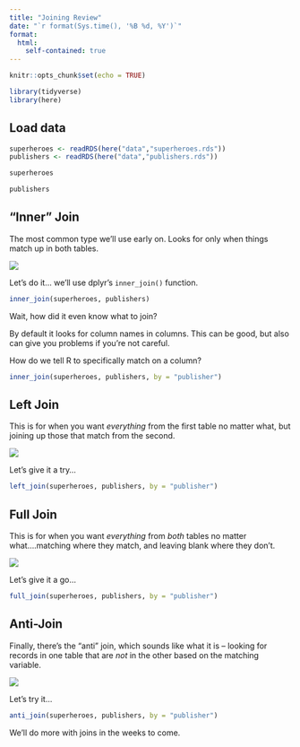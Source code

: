 ```yaml
---
title: "Joining Review"
date: "`r format(Sys.time(), '%B %d, %Y')`"
format:
  html:
    self-contained: true
---
```



```r
knitr::opts_chunk$set(echo = TRUE)

library(tidyverse)
library(here)

```

## Load data

```r

superheroes <- readRDS(here("data","superheroes.rds"))
publishers <- readRDS(here("data","publishers.rds"))


```

```r

superheroes

publishers

```

## "Inner" Join

The most common type we'll use early on. Looks for only when things match up in both tables.

![](images/innerjoin.png)

Let's do it... we'll use dplyr's `inner_join()` function.

```r

inner_join(superheroes, publishers)


```

Wait, how did it even know what to join?

By default it looks for column names in columns. This can be good, but also can give you problems if you're not careful.

How do we tell R to specifically match on a column?

```r

inner_join(superheroes, publishers, by = "publisher")


```

## Left Join

This is for when you want *everything* from the first table no matter what, but joining up those that match from the second.

![](images/leftjoin.png)

Let's give it a try...

```r

left_join(superheroes, publishers, by = "publisher")


```

## Full Join

This is for when you want *everything* from *both* tables no matter what....matching where they match, and leaving blank where they don't.

![](images/fulljoin.png)

Let's give it a go...

```r

full_join(superheroes, publishers, by = "publisher")


```

## Anti-Join

Finally, there's the "anti" join, which sounds like what it is -- looking for records in one table that are *not* in the other based on the matching variable.

![](images/antijoin.png)

Let's try it...

```r

anti_join(superheroes, publishers, by = "publisher")


```

We'll do more with joins in the weeks to come.

